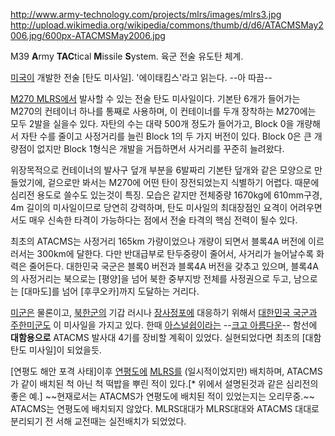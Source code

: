 http://www.army-technology.com/projects/mlrs/images/mlrs3.jpg
http://upload.wikimedia.org/wikipedia/commons/thumb/d/d6/ATACMSMay2006.jpg/600px-ATACMSMay2006.jpg

M39 '''A'''rmy '''TAC'''tical '''M'''issile '''S'''ystem. 육군 전술 유도탄 체계. 

[[미국]]이 개발한 전술 [탄도 미사일]. '에이태킴스'라고 읽는다. --아 따끔--

[[M270 MLRS]]에서 발사할 수 있는 전술 탄도 미사일이다. 기본탄 6개가 들어가는 M270의 컨테이너 하나를 통째로 사용하며, 이 컨테이너를 두개 장착하는 M270에는 모두 2발을 실을수 있다. 자탄의 수는 대략 500개 정도가 들어가고, Block 0을 개량해서 자탄 수를 줄이고 사정거리를 늘린 Block 1의 두 가지 버전이 있다. Block 0은 큰 개량점이 없지만 Block 1형식은 개발을 거듭하면서 사거리를 꾸준히 늘려왔다.

위장목적으로 컨테이너의 발사구 덮개 부분을 6발짜리 기본탄 덮개와 같은 모양으로 만들었기에, 겉으로만 봐서는 M270에 어떤 탄이 장전되었는지 식별하기 어렵다. 때문에 심리전 용도로 쓸수도 있는것이 특징.
모습은 같지만 전체중량 1670kg에 610mm구경, 4m 길이의 미사일이므로 당연히 강력하며, 탄도 미사일의 최대장점인 요격이 어려우면서도 매우 신속한 타격이 가능하다는 점에서 전술 타격의 핵심 전력이 될수 있다.

최초의 ATACMS는 사정거리 165km 가량이었으나 개량이 되면서 블록4A 버전에 이르러서는 300km에 달한다. 다만 반대급부로 탄두중량이 줄어서, 사거리가 늘어날수록 화력은 줄어든다. 대한민국 국군은 블록0 버전과 블록4A 버전을 갖추고 있으며, 블록4A의 사정거리는 북으로는 [평양]을 넘어 북한 중부지방 전체를 사정권으로 두고, 남으로는 [대마도]를 넘어 [후쿠오카]까지 도달하는 거리다.

[[미군]]은 물론이고, [[북한군]]의 기갑 러시나 [[장사정포]]에 대응하기 위해서 [[대한민국 국군]]과 [[주한미군]]도 이 미사일을 가지고 있다. 한때 [[아스널쉽]]이라는 --[[크고 아름다운]]-- 함선에 '''대함용으로''' ATACMS 발사대 4기를 장비할 계획이 있었다. 실현되었다면 최초의 [대함 탄도 미사일]이 되었을듯.

[연평도 해안 포격 사태]이후 [[연평도]]에 [[MLRS]]를 (일시적이었지만) 배치하며, ATACMS가 같이 배치된 척 아닌 척 떡밥을 뿌린 적이 있다.[* 위에서 설명된것과 같은 심리전의 좋은 예.] ~~현재로서는 ATACMS가 연평도에 배치된 적이 있었는지는 오리무중.~~ ATACMS는 연평도에 배치되지 않았다. MLRS대대가 MLRS대대와 ATACMS 대대로 분리되기 전 서해 교전때는 실전배치가 되었었다.
